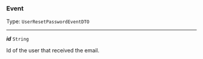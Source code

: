 


### Event

Type: `UserResetPasswordEventDTO`

---

***id*** `String`

Id of the user that received the email.


